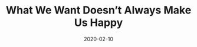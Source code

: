 ---
title: What We Want Doesn’t Always Make Us Happy
description: A short reflection on user experience and design.
date: 2020-02-10
readingTime: 1
---